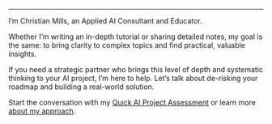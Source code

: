 ---

::: {.callout-tip title="About Me:"}
I'm Christian Mills, an Applied AI Consultant and Educator.

Whether I'm writing an in-depth tutorial or sharing detailed notes, my goal is the same: to bring clarity to complex topics and find practical, valuable insights.

If you need a strategic partner who brings this level of depth and systematic thinking to your AI project, I'm here to help. Let’s talk about de-risking your roadmap and building a real-world solution.

Start the conversation with my [Quick AI Project Assessment](https://docs.google.com/forms/d/e/1FAIpQLScKDKPJF9Be47LA3nrEDXTVpzH2UMLz8SzHMHM9hWT5qlvjkw/viewform?usp=sf_link) or learn more [about my approach](/about.html).
:::
